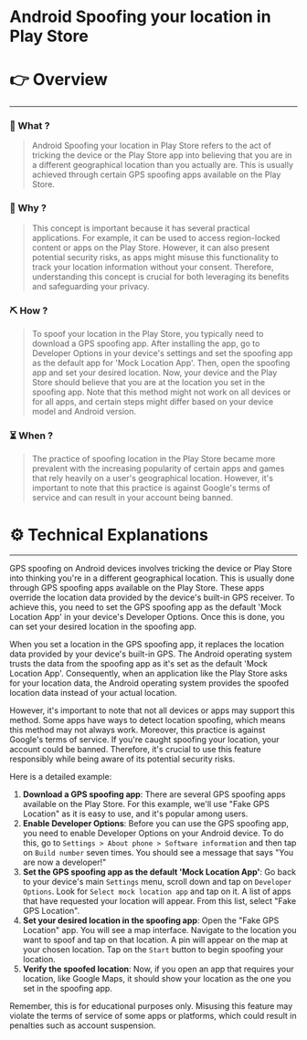 # Android Spoofing your location in Play Store


# 👉 Overview

---

### 👀 What ?

> Android Spoofing your location in Play Store refers to the act of tricking the device or the Play Store app into believing that you are in a different geographical location than you actually are. This is usually achieved through certain GPS spoofing apps available on the Play Store.
> 

### 🧐 Why ?

> This concept is important because it has several practical applications. For example, it can be used to access region-locked content or apps on the Play Store. However, it can also present potential security risks, as apps might misuse this functionality to track your location information without your consent. Therefore, understanding this concept is crucial for both leveraging its benefits and safeguarding your privacy.
> 

### ⛏️ How ?

> To spoof your location in the Play Store, you typically need to download a GPS spoofing app. After installing the app, go to Developer Options in your device's settings and set the spoofing app as the default app for 'Mock Location App'. Then, open the spoofing app and set your desired location. Now, your device and the Play Store should believe that you are at the location you set in the spoofing app. Note that this method might not work on all devices or for all apps, and certain steps might differ based on your device model and Android version.
> 

### ⏳ When ?

> The practice of spoofing location in the Play Store became more prevalent with the increasing popularity of certain apps and games that rely heavily on a user's geographical location. However, it's important to note that this practice is against Google's terms of service and can result in your account being banned.
> 

# ⚙️ Technical Explanations

---

GPS spoofing on Android devices involves tricking the device or Play Store into thinking you're in a different geographical location. This is usually done through GPS spoofing apps available on the Play Store. These apps override the location data provided by the device's built-in GPS receiver. To achieve this, you need to set the GPS spoofing app as the default 'Mock Location App' in your device's Developer Options. Once this is done, you can set your desired location in the spoofing app.

When you set a location in the GPS spoofing app, it replaces the location data provided by your device's built-in GPS. The Android operating system trusts the data from the spoofing app as it's set as the default 'Mock Location App'. Consequently, when an application like the Play Store asks for your location data, the Android operating system provides the spoofed location data instead of your actual location.

However, it's important to note that not all devices or apps may support this method. Some apps have ways to detect location spoofing, which means this method may not always work. Moreover, this practice is against Google's terms of service. If you're caught spoofing your location, your account could be banned. Therefore, it's crucial to use this feature responsibly while being aware of its potential security risks.

Here is a detailed example:

1. **Download a GPS spoofing app**: There are several GPS spoofing apps available on the Play Store. For this example, we'll use "Fake GPS Location" as it is easy to use, and it's popular among users.
2. **Enable Developer Options**: Before you can use the GPS spoofing app, you need to enable Developer Options on your Android device. To do this, go to `Settings > About phone > Software information` and then tap on `Build number` seven times. You should see a message that says "You are now a developer!"
3. **Set the GPS spoofing app as the default 'Mock Location App'**: Go back to your device's main `Settings` menu, scroll down and tap on `Developer Options`. Look for `Select mock location app` and tap on it. A list of apps that have requested your location will appear. From this list, select "Fake GPS Location".
4. **Set your desired location in the spoofing app**: Open the "Fake GPS Location" app. You will see a map interface. Navigate to the location you want to spoof and tap on that location. A pin will appear on the map at your chosen location. Tap on the `Start` button to begin spoofing your location.
5. **Verify the spoofed location**: Now, if you open an app that requires your location, like Google Maps, it should show your location as the one you set in the spoofing app.

Remember, this is for educational purposes only. Misusing this feature may violate the terms of service of some apps or platforms, which could result in penalties such as account suspension.
